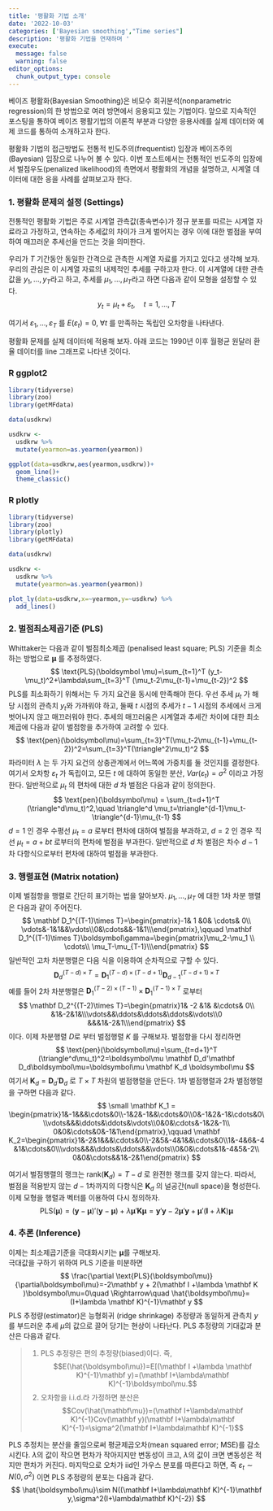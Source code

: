 ```yaml
---
title: '평활화 기법 소개'
date: '2022-10-03'
categories: ['Bayesian smoothing',"Time series"]
description: '평활화 기법을 연재하며 '
execute: 
  message: false
  warning: false
editor_options: 
  chunk_output_type: console
---
```



베이즈 평활화(Bayesian Smoothing)은 비모수 회귀분석(nonparametric regression)의 한 방법으로 여러 방면에서 응용되고 있는 기법이다. 앞으로 지속적인 포스팅을 통하여 베이즈 평활기법의 이론적 부분과 다양한 응용사례를 실제 데이터와 예제 코드를 통하여 소개하고자 한다. 

평활화 기법의 접근방법도 전통적 빈도주의(frequentist) 입장과 베이즈주의(Bayesian) 입장으로 나누어 볼 수 있다. 이번 포스트에서는 전통적인 빈도주의 입장에서 벌점우도(penalized likelihood)의 측면에서 평활화의 개념을 설명하고, 시계열 데이터에 대한 응을 사례를 살펴보고자 한다.


### 1. 평활화 문제의 설정 (Settings)

전통적인 평활화 기법은 주로 시계열 관측값(종속변수)가 정규 분포를 따르는 시계열 자료라고 가정하고, 연속하는 추세값의 차이가 크게 벌어지는 경우 이에 대한 벌점을 부여하여 매끄러운 추세선을 만드는 것을 의미한다. 

우리가 $T$ 기간동안 동일한 간격으로 관측한 시계열 자료를 가지고 있다고 생각해 보자. 
우리의 관심은 이 시계열 자료의 내제적인 추세를 구하고자 한다. 
이 시계열에 대한 관측값을 $y_1,\ldots, y_T$라고 하고, 추세를 $\mu_1,\ldots, \mu_T$라고 하면 다음과 같이 모형을 설정할 수 있다.
$$
y_t=\mu_t+\varepsilon_t,\quad t=1,\ldots, T
$$

여기서 $\varepsilon_1,\ldots,\varepsilon_T$ 를 $E(\varepsilon_t)=0,\;\forall t$ 를 만족하는 독립인 오차항을 나타낸다.


평활화 문제를 실제 데이터에 적용해 보자. 
아래 코드는 1990년 이후 월평균 원달러 환율 데이터를 line 그래프로 나타낸 것이다. 

::: panel-tabset
### R ggplot2

```r
library(tidyverse)
library(zoo)
library(getMFdata)

data(usdkrw)

usdkrw <- 
  usdkrw %>% 
  mutate(yearmon=as.yearmon(yearmon))

ggplot(data=usdkrw,aes(yearmon,usdkrw))+
  geom_line()+
  theme_classic()

```

### R plotly
```r
library(tidyverse)
library(zoo)
library(plotly)
library(getMFdata)

data(usdkrw)

usdkrw <- 
  usdkrw %>% 
  mutate(yearmon=as.yearmon(yearmon))

plot_ly(data=usdkrw,x=~yearmon,y=~usdkrw) %>% 
  add_lines()

```
:::


### 2. 벌점최소제곱기준 (PLS)

Whittaker는 다음과 같이 벌점최소제곱 (penalised least square; PLS) 기준을 최소하는 방법으로 $\boldsymbol\mu$ 를 추정하였다. 
$$
\text{PLS}(\boldsymbol \mu)=\sum_{t=1}^T (y_t-\mu_t)^2+\lambda\sum_{t=3}^T (\mu_t-2\mu_{t-1}+\mu_{t-2})^2
$$
PLS를 최소화하기 위해서는 두 가지 요건을 동시에 만족해야 한다. 우선 추세 $\mu_t$ 가 해당 시점의 관측치 $y_t$와 가까워야 하고, 둘째 $t$ 시점의 추세가 $t-1$ 시점의 추세에서 크게 벗어나지 않고 매끄러워야 한다.
추세의 매끄러움은 시계열과 추세간 차이에 대한 최소제곱에 다음과 같이 벌점항을 추가하여 고려할 수 있다. 
$$
\text{pen}(\boldsymbol\mu)=\sum_{t=3}^T(\mu_t-2\mu_{t-1}+\mu_{t-2})^2=\sum_{t=3}^T(\triangle^2\mu_t)^2
$$
 파라미터 $\lambda$ 는 두 가지 요건의 상충관계에서 어느쪽에 가중치를 둘 것인지를 결정한다. 여기서 오차항 $\varepsilon_t$ 가 독립이고, 모든 $t$ 에 대하여 동일한 분산, $Var(\varepsilon_t)=\sigma^2$ 이라고 가정한다. 일반적으로 $\mu_t$ 의 편차에 대한 $d$ 차 벌점은 다음과 같이 정의한다. 
$$
\text{pen}(\boldsymbol\mu) = \sum_{t=d+1}^T (\triangle^d\mu_t)^2,\quad \triangle^d \mu_t=\triangle^{d-1}\mu_t-\triangle^{d-1}\mu_{t-1}
$$
$d=1$ 인 경우 수평선 $\mu_t=a$ 로부터 편차에 대하여 벌점을 부과하고, $d=2$ 인 경우 직선 $\mu_t=a+bt$ 로부터의 편차에 벌점을 부과한다. 일반적으로 $d$ 차 벌점은 차수 $d-1$ 차 다항식으로부터 편차에 대하여 벌점을 부과한다.


### 3. 행렬표현 (Matrix notation)

이제 벌점항을 행렬로 간단히 표기하는 법을 알아보자. $\mu_1,\ldots,\mu_T$ 에 대한 1차 차분 행렬은 다음과 같이 주어진다. 
$$
\mathbf D_1^{(T-1)\times T}=\begin{pmatrix}-1& 1 &0& \cdots& 0\\ \vdots&-1&1&&\vdots\\0&\cdots&&-1&1\\\end{pmatrix},\qquad \mathbf D_1^{(T-1)\times T}\boldsymbol\gamma=\begin{pmatrix}\mu_2-\mu_1 \\ \cdots\\ \mu_T-\mu_{T-1}\\\end{pmatrix}
$$
 일반적인 고차 차분행렬은 다음 식을 이용하여 순차적으로 구할 수 있다.
$$
\mathbf D_d^{(T-d)\times T}=\mathbf D_1^{(T-d)\times (T-d+1)}\mathbf D_{d-1}^{(T-d+1)\times T}
$$
예를 들어 2차 차분행렬은 $\mathbf D_1^{(T-2)\times (T-1)}\times \mathbf D_1^{(T-1)\times T}$ 로부터 
$$
\mathbf D_2^{(T-2)\times T}=\begin{pmatrix}1& -2 &1& &\cdots& 0\\ &1&-2&1&\\\vdots&&\ddots&\ddots&\ddots&\vdots\\0 &&&1&-2&1\\\end{pmatrix}
$$
 이다. 이제 차분행렬 $D$로 부터 벌점행렬 $K$ 를 구해보자. 벌점항을 다시 정리하면 
$$
\text{pen}(\boldsymbol\mu)=\sum_{t=d+1}^T (\triangle^d\mu_t)^2=\boldsymbol\mu \mathbf D_d'\mathbf D_d\boldsymbol\mu=\boldsymbol\mu \mathbf K_d \boldsymbol\mu
$$
여기서 $\mathbf K_d=\mathbf D_d'\mathbf D_d$ 로 $T\times T$ 차원의 벌점행렬을 만든다. 1차 벌점행렬과 2차 벌점행렬을 구하면 다음과 같다.
$$
\small
\mathbf K_1 = \begin{pmatrix}1&-1&&&\cdots&0\\-1&2&-1&&\cdots&0\\0&-1&2&-1&\cdots&0\\\vdots&&&\ddots&\ddots&\vdots\\0&0&\cdots&-1&2&-1\\ 0&0&\cdots&0&-1&1\end{pmatrix},\qquad \mathbf K_2=\begin{pmatrix}1&-2&1&&&\cdots&0\\-2&5&-4&1&&\cdots&0\\1&-4&6&-4&1&\cdots&0\\\vdots&&&\ddots&\ddots&&\vdots\\0&0&\cdots&1&-4&5&-2\\ 0&0&\cdots&&1&-2&1\end{pmatrix}
$$


여기서 벌점행렬의 랭크는 $\text{rank}(\mathbf K_d)=T-d$ 로 완전한 랭크를 갖지 않는다. 따라서, 벌점을 적용받지 않는 $d-1$차까지의 다항식은 $\mathbf K_d$ 의 널공간(null space)을 형성한다. 이제 모형을 행렬과 벡터를 이용하여 다시 정의하자. 
$$
\text{PLS}(\boldsymbol\mu)=(\mathbf y-\boldsymbol\mu)'(\mathbf y-\boldsymbol\mu)+\lambda\boldsymbol\mu'\mathbf K\boldsymbol\mu = \mathbf y '\mathbf y -2\boldsymbol\mu'\mathbf y+\boldsymbol\mu'(\mathbf I +\lambda\mathbf K)\boldsymbol\mu
$$

### 4. 추론 (Inference)

이제는 최소제곱기준을 극대화시키는 $\boldsymbol\mu$를 구해보자.     
극대값을 구하기 위하여 PLS 기준을 미분하면 
$$
\frac{\partial \text{PLS}(\boldsymbol\mu)}{\partial\boldsymbol\mu}=-2\mathbf y + 2(\mathbf I +\lambda \mathbf K )\boldsymbol\mu=0\quad \Rightarrow\quad \hat{\boldsymbol\mu}=(I+\lambda \mathbf K)^{-1}\mathbf y
$$
PLS 추정량(estimator)은 능형회귀 (ridge shrinkage) 추정량과 동일하게 관측치 $y$ 를 부드러운 추세 $\mu$의 값으로 끌어 당기는 현상이 나타난다. PLS 추정량의 기대값과 분산은 다음과 같다.

>1. PLS 추정량은 편의 추정량(biased)이다. 즉, 
$$E(\hat{\boldsymbol\mu})=E[(\mathbf I +\lambda \mathbf K)^{-1}\mathbf y)=(\mathbf I+\lambda\mathbf K)^{-1}\boldsymbol\mu.$$
>2.  오차항을 i.i.d.라 가정하면 분산은 
$$Cov(\hat{\mathbf\mu})=(\mathbf I+\lambda\mathbf K)^{-1}Cov(\mathbf y)(\mathbf I+\lambda\mathbf K)^{-1}=\sigma^2(\mathbf I+\lambda\mathbf K)^{-1}$$

PLS 추정치는 분산을 줄임으로써 평균제곱오차(mean squared error; MSE)를 감소시킨다. $\lambda$의 값이 작으면 편차가 작아지지만 변동성이 크고, $\lambda$의 값이 크면 변동성은 적지만 편차가 커진다. 마지막으로 오차가 iid인 가우스 분포를 따른다고 하면, 즉 $\varepsilon_t\sim N(0,\sigma^2)$ 이면 PLS 추정량의 분포는 다음과 같다.
$$
\hat{\boldsymbol\mu}\sim N((\mathbf I+\lambda\mathbf K)^{-1}\mathbf y,\sigma^2(I+\lambda\mathbf K)^{-2})
$$

